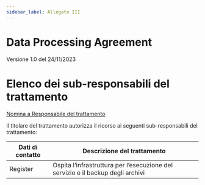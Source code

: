 ```yaml
---
sidebar_label: Allegato III
---
```


# Data Processing Agreement

Versione 1.0 del 24/11/2023

Elenco dei sub-responsabili del trattamento
================================================================================================

[Nomina a Responsabile del trattamento](/privacy/dpa)


Il titolare del trattamento autorizza il ricorso ai seguenti sub-responsabili del trattamento:

| Dati di contatto | Descrizione del trattamento  |
| --- | --- |
| Register | Ospita l’infrastruttura per l’esecuzione del servizio e il backup degli archivi |